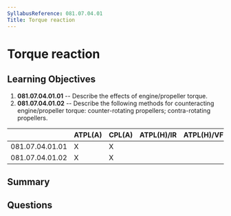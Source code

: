 ```yaml
---
SyllabusReference: 081.07.04.01
Title: Torque reaction
---
```


# Torque reaction

## Learning Objectives

1. **081.07.04.01.01** -- Describe the effects of engine/propeller torque.
2. **081.07.04.01.02** -- Describe the following methods for counteracting
   engine/propeller torque: counter-rotating propellers; contra-rotating
   propellers.

|                 | ATPL(A) | CPL(A) | ATPL(H)/IR | ATPL(H)/VFR | CPL(H) | IR  | CBIR(A) |
| --------------- | ------- | ------ | ---------- | ----------- | ------ | --- | ------- |
| 081.07.04.01.01 | X       | X      |            |             |        |     |         |
| 081.07.04.01.02 | X       | X      |            |             |        |     |         |

## Summary

## Questions
